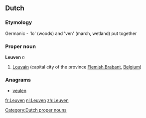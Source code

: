 ==Dutch==

===Etymology===
Germanic - 'lo' (woods) and 'ven' (march, wetland) put together

===Proper noun===
'''Leuven''' ''n''

# [[Louvain]] (capital city of the province [[Flemish Brabant]], [[Belgium]])

===Anagrams===
* [[veulen#Dutch|veulen]]

[[Category:Dutch proper nouns]]

[[fr:Leuven]]
[[nl:Leuven]]
[[zh:Leuven]]